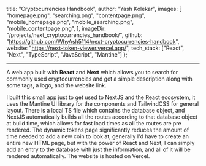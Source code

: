 
  title: "Cryptocurrencies Handbook",
  author: "Yash Kolekar",
  images: [
    "homepage.png",
    "searching.png",
    "contentpage.png",
    "mobile_homepage.png",
    "mobile_searching.png",
    "mobile_contentpage.png",
  ],
  imageDir: "/projects/next_cryptocurrencies_handbook/",
  github: "https://github.com/WhyAsh5114/next-cryptocurrencies-handbook",
  website: "https://next-token-viewer.vercel.app/",
  tech_stack: ["React", "Next", "TypeScript", "JavaScript", "Mantine"]
};

<ProjectHeader title={metadata.title} github={metadata.github} website={metadata.website} />

---

A web app built with **React** and **Next** which allows you
to search for commonly used cryptocurrencies and get a simple description
along with some tags, a logo, and the website link.

<Carousel imageDir={metadata.imageDir} images={metadata.images} />

I built this small app just to get used to NextJS and the React ecosystem,
it uses the Mantine UI library for the components and TailwindCSS for general layout.
There is a local TS file which contains the database object, and NextJS automatically
builds all the routes according to that database object at build time, which allows for 
fast load times as all the routes are pre rendered. The dynamic tokens page significantly
reduces the amount of time needed to add a new coin to look at, generally I'd have to create
an entire new HTML page, but with the power of React and Next, I can simply add an entry to the
database with just the information, and all of it will be rendered automatically. The website
is hosted on Vercel.

<TechStack tech_stack={metadata.tech_stack} />
